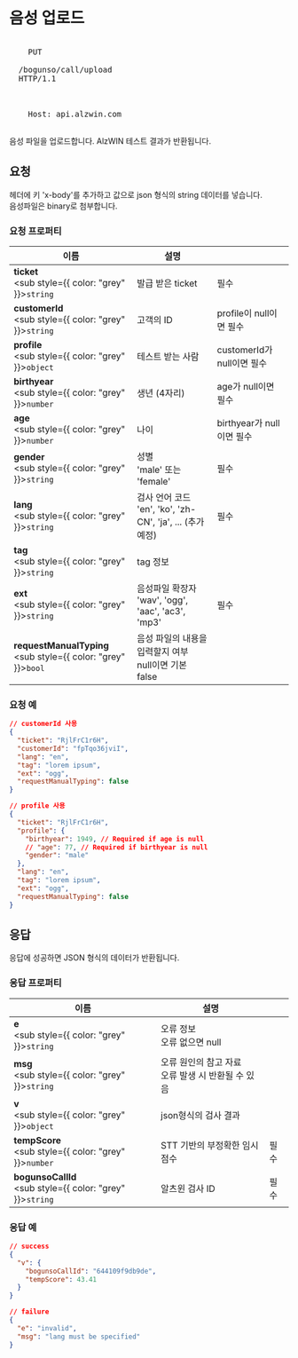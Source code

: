 
# 음성 업로드

<pre>
  <span
    style={{
      color: "#F8F8F8",
      backgroundColor: "#AB5CFF",
      borderRadius: "0.2rem",
      padding: "0.2rem",
      marginRight: "0.6rem",
    }}
  >
    PUT
  </span>
  <span style={{ color: "#1c1c1c" }}>/bogunso/call/upload</span>
  <span style={{ color: "#969696", marginLeft: "2rem" }}>HTTP/1.1</span>
  <br />
  <span style={{ color: "#969696", marginRight: "1rem" }}>
    Host: api.alzwin.com
  </span>
</pre>

음성 파일을 업로드합니다. AlzWIN 테스트 결과가 반환됩니다.

## 요청

헤더에 키 'x-body'를 추가하고 값으로 json 형식의 string 데이터를 넣습니다.  
음성파일은 binary로 첨부합니다.

### 요청 프로퍼티

| 이름                                                                     | 설명                                                           |                            |
| ------------------------------------------------------------------------ | -------------------------------------------------------------- | -------------------------- |
| **ticket**<br /><sub style={{ color: "grey" }}>`string`</sub>            | 발급 받은 ticket                                               | 필수                       |
| **customerId**<br /><sub style={{ color: "grey" }}>`string`</sub>        | 고객의 ID                                                      | profile이 null이면 필수    |
| **profile**<br /><sub style={{ color: "grey" }}>`object`</sub>           | 테스트 받는 사람                                               | customerId가 null이면 필수 |
| **birthyear**<br /><sub style={{ color: "grey" }}>`number`</sub>         | 생년 (4자리)                                                   | age가 null이면 필수        |
| **age**<br /><sub style={{ color: "grey" }}>`number`</sub>               | 나이                                                           | birthyear가 null이면 필수  |
| **gender**<br /><sub style={{ color: "grey" }}>`string`</sub>            | 성별<br />'male' 또는 'female'                                 | 필수                       |
| **lang**<br /><sub style={{ color: "grey" }}>`string`</sub>              | 검사 언어 코드<br />'en', 'ko', 'zh-CN', 'ja', ... (추가 예정) | 필수                       |
| **tag**<br /><sub style={{ color: "grey" }}>`string`</sub>               | tag 정보                                                       |                            |
| **ext**<br /><sub style={{ color: "grey" }}>`string`</sub>               | 음성파일 확장자<br />'wav', 'ogg', 'aac', 'ac3', 'mp3'         | 필수                       |
| **requestManualTyping**<br /><sub style={{ color: "grey" }}>`bool`</sub> | 음성 파일의 내용을 입력할지 여부<br />null이면 기본 false      |                            |

### 요청 예

<Tabs>
  <TabItem value="case1" label="Case 1" default>

```json
// customerId 사용
{
  "ticket": "RjlFrC1r6H",
  "customerId": "fpTqo36jviI",
  "lang": "en",
  "tag": "lorem ipsum",
  "ext": "ogg",
  "requestManualTyping": false
}
```

  </TabItem>
  <TabItem value="case2" label="Case 2">

```json
// profile 사용
{
  "ticket": "RjlFrC1r6H",
  "profile": {
    "birthyear": 1949, // Required if age is null
    // "age": 77, // Required if birthyear is null
    "gender": "male"
  },
  "lang": "en",
  "tag": "lorem ipsum",
  "ext": "ogg",
  "requestManualTyping": false
}
```

  </TabItem>
</Tabs>

## 응답

응답에 성공하면 JSON 형식의 데이터가 반환됩니다.

### 응답 프로퍼티

| 이름                                                                 | 설명                                                   |      |
| -------------------------------------------------------------------- | ------------------------------------------------------ | ---- |
| **e**<br /><sub style={{ color: "grey" }}>`string` </sub>            | 오류 정보<br />오류 없으면 null                        |      |
| **msg**<br /><sub style={{ color: "grey" }}>`string`</sub>           | 오류 원인의 참고 자료<br />오류 발생 시 반환될 수 있음 |      |
| **v**<br /><sub style={{ color: "grey" }}>`object` </sub>            | json형식의 검사 결과                                   |      |
| **tempScore**<br /><sub style={{ color: "grey" }}>`number` </sub>    | STT 기반의 부정확한 임시 점수                          | 필수 |
| **bogunsoCallId**<br /><sub style={{ color: "grey" }}>`string`</sub> | 알츠윈 검사 ID                                         | 필수 |

### 응답 예

<Tabs>
  <TabItem value="case1" label="Case 1" default>

```json
// success
{
  "v": {
    "bogunsoCallId": "644109f9db9de",
    "tempScore": 43.41
  }
}
```

  </TabItem>
  <TabItem value="case2" label="Case 2">

```json
// failure
{
  "e": "invalid",
  "msg": "lang must be specified"
}
```

  </TabItem>
</Tabs>
